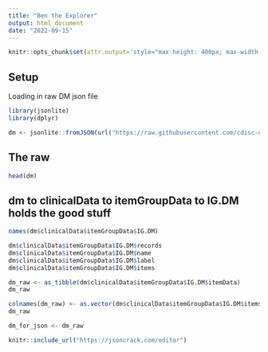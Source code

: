 ```yaml
---
title: "Ben the Explorer"
output: html_document
date: "2022-09-15"
---
```


```r
knitr::opts_chunk$set(attr.output='style="max-height: 400px; max-width: 1000px;"')
```

## Setup

Loading in raw DM json file

```r
library(jsonlite)
library(dplyr)

dm <- jsonlite::fromJSON(url("https://raw.githubusercontent.com/cdisc-org/DataExchange-DatasetJson/master/examples/sdtm/dm.json"), simplifyVector=TRUE)
```

## The raw

```r
head(dm)
```


## dm to clinicalData to itemGroupData to IG.DM holds the good stuff

```r

names(dm$clinicalData$itemGroupData$IG.DM)

```

```r

dm$clinicalData$itemGroupData$IG.DM$records
dm$clinicalData$itemGroupData$IG.DM$name
dm$clinicalData$itemGroupData$IG.DM$label
dm$clinicalData$itemGroupData$IG.DM$items
```


```r
dm_raw <- as_tibble(dm$clinicalData$itemGroupData$IG.DM$itemData)
dm_raw
```

```r
colnames(dm_raw) <- as.vector(dm$clinicalData$itemGroupData$IG.DM$items$name)
dm_raw
```

```r
dm_for_json <- dm_raw
```



```r

knitr::include_url("https://jsoncrack.com/editor")

```